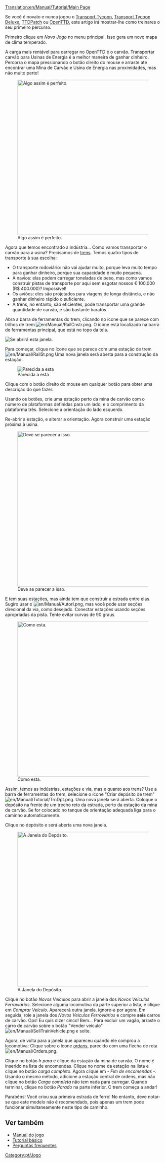[[Translation:en/Manual/Tutorial/Main Page]]
{{pt/Manual/Tutorial/Tutorial}}

Se você é novato e nunca jogou o [[pt/Transport Tycoon|Transport Tycoon]], [[pt/Archive/OpenTTD/Transport Tycoon Deluxe|Transport Tycoon Deluxe]], [[pt/TTDPatch|TTDPatch]] ou [[pt/Manual/Main Page|OpenTTD]], este artigo irá mostrar-lhe como treinares o seu primeiro percurso.

Primeiro clique em ''Novo Jogo'' no menu principal. Isso gera um novo mapa de clima temperado.

A carga mais rentável para carregar no OpenTTD é o carvão. Transportar carvão para Usinas de Energia é a melhor maneira de ganhar dinheiro. Percorra o mapa pressionando o botão  direito do mouse e arraste até encontrar uma Mina de Carvão e Usina de Energia nas proximidades, mas não muito perto!

[[File:en/Manual/Tutorial/Tutorial1.png|thumb|500px|center|Algo assim é perfeito.]]

Agora que temos encontrado a indústria... Como vamos transportar o carvão para a usina? Precisamos de [[pt/Veículos|trens]]. Temos quatro tipos de transporte à sua escolha:
* O transporte rodoviário: não vai ajudar muito, porque leva muito tempo para ganhar dinheiro, porque sua capacidade é muito pequena.
* A navios: elas podem carregar toneladas de peso, mas como vamos construir pistas de transporte por aqui sem esgotar nossos € 100.000 (R$ 400.000)? Impossível!
* Os aviões: eles são projetados para viagens de longa distância, e não ganhar dinheiro rápido o suficiente.
* A trens, no entanto, são eficientes, pode transportar uma grande quantidade de carvão, e são bastante baratos.

Abra a barra de ferramentas do trem, clicando no ícone que se parece com trilhos de trem [[File:en/Manual/RailCnstr.png]]. O ícone está localizado na barra de ferramentas principal, que está no topo da tela.

‎[[File:pt/Manual/Railroad Construction.png|center|Se abrirá esta janela.]]

Para começar, clique no ícone que se parece com uma estação de trem [[File:en/Manual/RailSt.png]] Uma nova janela será aberta para a construção da estação.

[[File:pt/Manual/Tutorial/Selecao de Estacao.png|center|frame|Parecida a esta]]

Clique com o botão direito do mouse em qualquer botão para obter uma descrição do que fazer.

Usando os botões, crie uma estação perto da mina de carvão com o número de plataformas definidas para um lado, e o comprimento da plataforma três. Selecione a orientação do lado esquerdo.

Re-abrir a estação, e alterar a orientação. Agora construir uma estação próxima à usina.

[[File:en/Manual/Tutorial/Tutorial2.png|thumb|500px|center|Deve se parecer a isso.]]

E tem suas estações, mas ainda tem que construir a estrada entre elas. Sugiro usar o [[File:en/Manual/Autorl.png]], mas você pode usar seções direcional da via, como desejado. Conectar estações usando seções apropriadas da pista. Tente evitar curvas de 90 graus.

[[File:en/Manual/Tutorial/Tutorial3.png|thumb|500px|center|Como esta.]]

Assim, temos as indústrias, estações e via, mas e quanto aos trens? Use a barra de ferramentas do trem, selecione o ícone "Criar  depósito de trem" [[File:en/Manual/Tutorial/TrnDpt.png]]. Uma nova janela será aberta. Coloque o depósito na frente de um trecho reto da estrada, perto da estação da mina de carvão. Se for colocado no tanque de orientação adequada liga para o caminho automaticamente.

Clique no depósito e será aberta uma nova janela.

[[File:pt/Manual/Tutorial/Tutorial4.png|thumb|500px|center|A Janela do Depósito.]]

Clique no botão ''Novos Veículos'' para abrir a janela dos ''Novos Veículos Ferroviários''. Selecione alguma locomotiva da parte superior a lista, e clique em ''Comprar Veículo''. Aparecerá outra janela, ignore-a por agora. Em seguida, role a janela dos ''Novos Veículos Ferroviários'' e compre '''seis''' carros de carvão. Ops! Eu quis dizer cinco! Bem... Para excluir um vagão, arraste o carro de carvão sobre o botão "Vender veículo" [[File:en/Manual/SellTrainVehicle.png]] e solte.

Agora, de volta para a janela que apareceu quando ele comprou a locomotiva: Clique sobre o ícone ''[[pt/Ordens|ordens]]'', parecido com uma flecha de rota [[File:en/Manual/Orders.png]].

Clique no botão ''Ir para'' e clique da estação da mina de carvão. O nome é inserido na lista de encomendas. Clique no nome da estação na lista e clique no botão ''carga completo''. Agora clique em ''- Fim de encomendas -''. Usando o mesmo método, adicione a estação central de ordens, mas não clique no botão ''Carga completa'' não tem nada para carregar. Quando terminar, clique no botão ''Parado'' na parte inferior. O trem começa a andar!

Parabéns! Você criou sua primeira estrada de ferro! No entanto, deve notar-se que este modelo não é recomendado, pois apenas um trem pode funcionar simultaneamente neste tipo de caminho.

==Ver também==
*[[pt/Manual/Main Page|Manual do jogo]]
*[[pt/Manual/Tutorial/Tutorial|Tutorial básico]]
*[[pt/Perguntas frequentes|Perguntas frequentes]]
[[Category:pt/Jogo]]